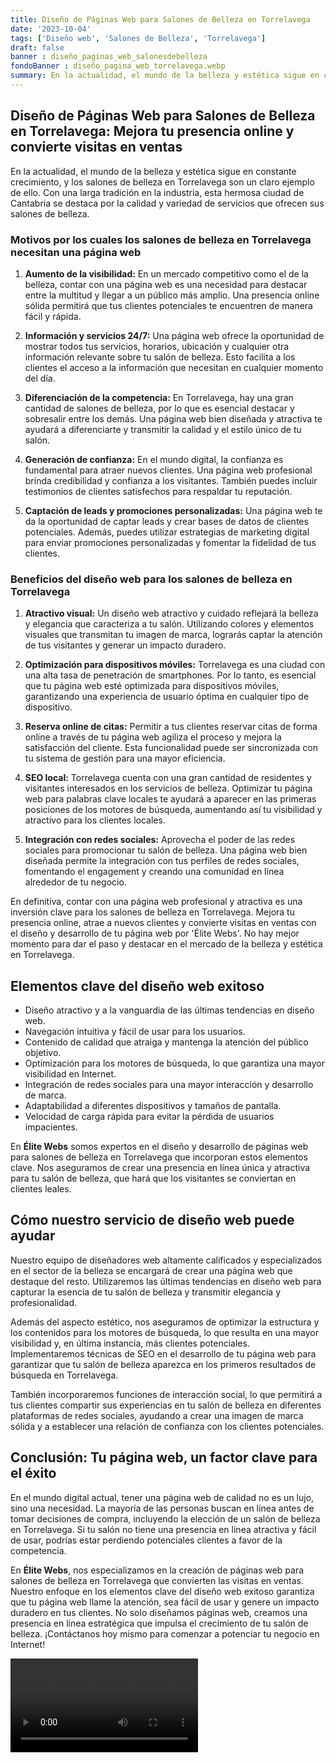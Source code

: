 ```yaml
---
title: Diseño de Páginas Web para Salones de Belleza en Torrelavega
date: '2023-10-04'
tags: ['Diseño web', 'Salones de Belleza', 'Torrelavega']
draft: false
banner : diseño_paginas_web_salonesdebelleza
fondoBanner : diseño_pagina_web_torrelavega.webp
summary: En la actualidad, el mundo de la belleza y estética sigue en constante crecimiento, y los salones de belleza en Torrelavega son un claro ejemplo de ello. Con una larga tradición en la industria, esta hermosa ciudad de Cantabria se destaca por la calidad y variedad de servicios que ofrecen sus salones de belleza.
---
```


## **Diseño de Páginas Web para Salones de Belleza en Torrelavega: Mejora tu presencia online y convierte visitas en ventas**

En la actualidad, el mundo de la belleza y estética sigue en constante crecimiento, y los salones de belleza en Torrelavega son un claro ejemplo de ello. Con una larga tradición en la industria, esta hermosa ciudad de Cantabria se destaca por la calidad y variedad de servicios que ofrecen sus salones de belleza.

### **Motivos por los cuales los salones de belleza en Torrelavega necesitan una página web**

1. **Aumento de la visibilidad:** En un mercado competitivo como el de la belleza, contar con una página web es una necesidad para destacar entre la multitud y llegar a un público más amplio. Una presencia online sólida permitirá que tus clientes potenciales te encuentren de manera fácil y rápida.

2. **Información y servicios 24/7:** Una página web ofrece la oportunidad de mostrar todos tus servicios, horarios, ubicación y cualquier otra información relevante sobre tu salón de belleza. Esto facilita a los clientes el acceso a la información que necesitan en cualquier momento del día.

3. **Diferenciación de la competencia:** En Torrelavega, hay una gran cantidad de salones de belleza, por lo que es esencial destacar y sobresalir entre los demás. Una página web bien diseñada y atractiva te ayudará a diferenciarte y transmitir la calidad y el estilo único de tu salón.

4. **Generación de confianza:** En el mundo digital, la confianza es fundamental para atraer nuevos clientes. Una página web profesional brinda credibilidad y confianza a los visitantes. También puedes incluir testimonios de clientes satisfechos para respaldar tu reputación.

5. **Captación de leads y promociones personalizadas:** Una página web te da la oportunidad de captar leads y crear bases de datos de clientes potenciales. Además, puedes utilizar estrategias de marketing digital para enviar promociones personalizadas y fomentar la fidelidad de tus clientes.

### **Beneficios del diseño web para los salones de belleza en Torrelavega**

1. **Atractivo visual:** Un diseño web atractivo y cuidado reflejará la belleza y elegancia que caracteriza a tu salón. Utilizando colores y elementos visuales que transmitan tu imagen de marca, lograrás captar la atención de tus visitantes y generar un impacto duradero.

2. **Optimización para dispositivos móviles:** Torrelavega es una ciudad con una alta tasa de penetración de smartphones. Por lo tanto, es esencial que tu página web esté optimizada para dispositivos móviles, garantizando una experiencia de usuario óptima en cualquier tipo de dispositivo.

3. **Reserva online de citas:** Permitir a tus clientes reservar citas de forma online a través de tu página web agiliza el proceso y mejora la satisfacción del cliente. Esta funcionalidad puede ser sincronizada con tu sistema de gestión para una mayor eficiencia.

4. **SEO local:** Torrelavega cuenta con una gran cantidad de residentes y visitantes interesados en los servicios de belleza. Optimizar tu página web para palabras clave locales te ayudará a aparecer en las primeras posiciones de los motores de búsqueda, aumentando así tu visibilidad y atractivo para los clientes locales.

5. **Integración con redes sociales:** Aprovecha el poder de las redes sociales para promocionar tu salón de belleza. Una página web bien diseñada permite la integración con tus perfiles de redes sociales, fomentando el engagement y creando una comunidad en línea alrededor de tu negocio.

En definitiva, contar con una página web profesional y atractiva es una inversión clave para los salones de belleza en Torrelavega. Mejora tu presencia online, atrae a nuevos clientes y convierte visitas en ventas con el diseño y desarrollo de tu página web por 'Élite Webs'. No hay mejor momento para dar el paso y destacar en el mercado de la belleza y estética en Torrelavega.

<GifSeo />

<Cta />

## Elementos clave del diseño web exitoso

- Diseño atractivo y a la vanguardia de las últimas tendencias en diseño web.
- Navegación intuitiva y fácil de usar para los usuarios.
- Contenido de calidad que atraiga y mantenga la atención del público objetivo.
- Optimización para los motores de búsqueda, lo que garantiza una mayor visibilidad en Internet.
- Integración de redes sociales para una mayor interacción y desarrollo de marca.
- Adaptabilidad a diferentes dispositivos y tamaños de pantalla.
- Velocidad de carga rápida para evitar la pérdida de usuarios impacientes.

En **Élite Webs** somos expertos en el diseño y desarrollo de páginas web para salones de belleza en Torrelavega que incorporan estos elementos clave. Nos aseguramos de crear una presencia en línea única y atractiva para tu salón de belleza, que hará que los visitantes se conviertan en clientes leales.

## Cómo nuestro servicio de diseño web puede ayudar

Nuestro equipo de diseñadores web altamente calificados y especializados en el sector de la belleza se encargará de crear una página web que destaque del resto. Utilizaremos las últimas tendencias en diseño web para capturar la esencia de tu salón de belleza y transmitir elegancia y profesionalidad.

Además del aspecto estético, nos aseguramos de optimizar la estructura y los contenidos para los motores de búsqueda, lo que resulta en una mayor visibilidad y, en última instancia, más clientes potenciales. Implementaremos técnicas de SEO en el desarrollo de tu página web para garantizar que tu salón de belleza aparezca en los primeros resultados de búsqueda en Torrelavega.

También incorporaremos funciones de interacción social, lo que permitirá a tus clientes compartir sus experiencias en tu salón de belleza en diferentes plataformas de redes sociales, ayudando a crear una imagen de marca sólida y a establecer una relación de confianza con los clientes potenciales.

## Conclusión: Tu página web, un factor clave para el éxito

En el mundo digital actual, tener una página web de calidad no es un lujo, sino una necesidad. La mayoría de las personas buscan en línea antes de tomar decisiones de compra, incluyendo la elección de un salón de belleza en Torrelavega. Si tu salón no tiene una presencia en línea atractiva y fácil de usar, podrías estar perdiendo potenciales clientes a favor de la competencia.

En **Élite Webs**, nos especializamos en la creación de páginas web para salones de belleza en Torrelavega que convierten las visitas en ventas. Nuestro enfoque en los elementos clave del diseño web exitoso garantiza que tu página web llame la atención, sea fácil de usar y genere un impacto duradero en tus clientes. No solo diseñamos páginas web, creamos una presencia en línea estratégica que impulsa el crecimiento de tu salón de belleza. ¡Contáctanos hoy mismo para comenzar a potenciar tu negocio en Internet!

<Video />

<CtaBot job='Salones de Belleza' city='Torrelavega'/>

<Gmaps query='Torrelavega+españa+maps' />